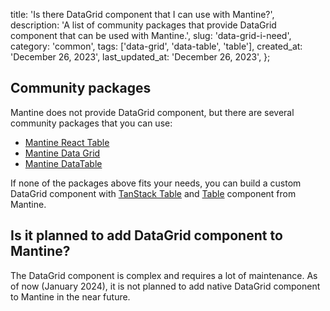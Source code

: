 
  title: 'Is there DataGrid component that I can use with Mantine?',
  description:
    'A list of community packages that provide DataGrid component that can be used with Mantine.',
  slug: 'data-grid-i-need',
  category: 'common',
  tags: ['data-grid', 'data-table', 'table'],
  created_at: 'December 26, 2023',
  last_updated_at: 'December 26, 2023',
};


## Community packages

Mantine does not provide DataGrid component, but there are several community packages that you can use:

- [Mantine React Table](https://www.mantine-react-table.com/#)
- [Mantine Data Grid](https://kuechlin.github.io/mantine-data-grid/#/)
- [Mantine DataTable](https://icflorescu.github.io/mantine-datatable/)

If none of the packages above fits your needs, you can build a custom
DataGrid component with [TanStack Table](https://tanstack.com/table/)
and [Table](https://mantine.dev/core/table/) component from Mantine.

## Is it planned to add DataGrid component to Mantine?

The DataGrid component is complex and requires a lot of maintenance.
As of now (January 2024), it is not planned to add native DataGrid component
to Mantine in the near future.
